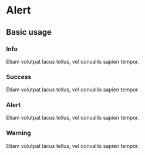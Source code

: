 
# Alert

<Props of={Alert} />

## Basic usage

### Info

<Playground>
  <Alert type="info">
    Etiam volutpat lacus tellus, vel convallis sapien tempor.
  </Alert>
</Playground>

### Success

<Playground>
  <Alert type="success">
    Etiam volutpat lacus tellus, vel convallis sapien tempor.
  </Alert>
</Playground>

### Alert

<Playground>
  <Alert type="alert">
    Etiam volutpat lacus tellus, vel convallis sapien tempor.
  </Alert>
</Playground>

### Warning

<Playground>
  <Alert type="warning">
    Etiam volutpat lacus tellus, vel convallis sapien tempor.
  </Alert>
</Playground>
